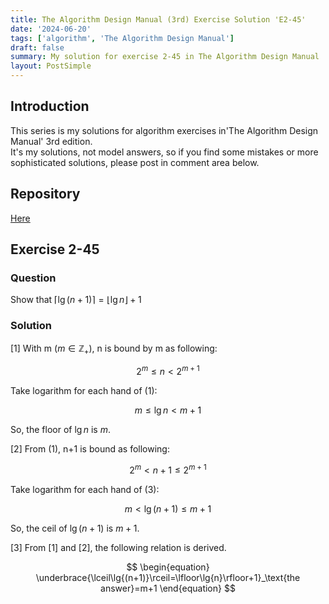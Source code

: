 ```yaml
---
title: The Algorithm Design Manual (3rd) Exercise Solution 'E2-45'
date: '2024-06-20'
tags: ['algorithm', 'The Algorithm Design Manual']
draft: false
summary: My solution for exercise 2-45 in The Algorithm Design Manual
layout: PostSimple
---
```


<TOCInline toc={props.toc} toHeading={4} asDisclosure={true} />

## Introduction

This series is my solutions for algorithm exercises in'The Algorithm Design Manual' 3rd edition.  
It's my solutions, not model answers, so if you find some mistakes or more sophisticated solutions, please post in comment area below.

## Repository

[Here](https://github.com/dede-20191130/tadm-solutions)

## Exercise 2-45

### Question

Show that $\lceil\lg{(n+1)}\rceil=\lfloor\lg{n}\rfloor+1$

### Solution

\[1\] With m ($m \in \mathbb{Z_+}$), n is bound by m as following:

$$
\begin{equation}
    2^m \le n \lt 2^{m+1}
\end{equation}
$$

Take logarithm for each hand of (1):

$$
\begin{equation}
    m \le \lg{n} \lt m+1
\end{equation}
$$

So, the floor of $\lg{n}$ is $m$.

\[2\] From (1), n+1 is bound as following:

$$
\begin{equation}
    2^m \lt n+1 \le 2^{m+1}
\end{equation}
$$

Take logarithm for each hand of (3):

$$
\begin{equation}
    m \lt \lg{(n+1)} \le m+1
\end{equation}
$$

So, the ceil of $\lg{(n+1)}$ is $m+1$.

\[3\] From \[1\] and \[2\], the following relation is derived.

$$
\begin{equation}
    \underbrace{\lceil\lg{(n+1)}\rceil=\lfloor\lg{n}\rfloor+1}_\text{the answer}=m+1
\end{equation}
$$
